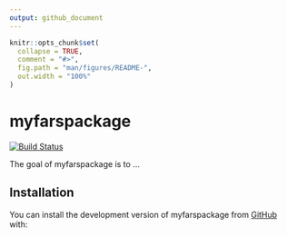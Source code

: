 ```yaml
---
output: github_document
---
```


<!-- README.md is generated from README.Rmd. Please edit that file -->

```r
knitr::opts_chunk$set(
  collapse = TRUE,
  comment = "#>",
  fig.path = "man/figures/README-",
  out.width = "100%"
)
```

# myfarspackage

[![Build Status](https://app.travis-ci.com/rudymeza54/myfarspackage.svg?branch=main)](https://app.travis-ci.com/rudymeza54/myfarspackage)

The goal of myfarspackage is to ...

## Installation

You can install the development version of myfarspackage from [GitHub](https://github.com/) with:


